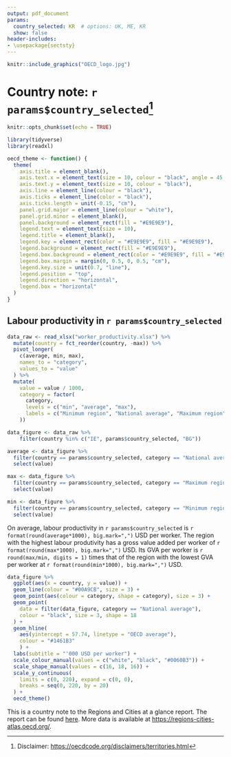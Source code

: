 ```yaml
---
output: pdf_document
params:
  country_selected: KR  # options: UK, ME, KR 
  show: false
header-includes:
- \usepackage{sectsty} 
---
```


```r
knitr::include_graphics("OECD_logo.jpg")
```

\allsectionsfont{\centering}
# Country note: `r params$country_selected`^[Disclaimer: <https://oecdcode.org/disclaimers/territories.html>] 

\newpage

```r
knitr::opts_chunk$set(echo = TRUE)
```

```r
library(tidyverse)
library(readxl)
```

```r
oecd_theme <- function() {
  theme(
    axis.title = element_blank(),
    axis.text.x = element_text(size = 10, colour = "black", angle = 45, hjust = 1),
    axis.text.y = element_text(size = 10, colour = "black"),
    axis.line = element_line(colour = "black"),
    axis.ticks = element_line(color = "black"),
    axis.ticks.length = unit(-0.15, "cm"),
    panel.grid.major = element_line(colour = "white"),
    panel.grid.minor = element_blank(),
    panel.background = element_rect(fill = "#E9E9E9"),
    legend.text = element_text(size = 10),
    legend.title = element_blank(),
    legend.key = element_rect(color = "#E9E9E9", fill = "#E9E9E9"),
    legend.background = element_rect(fill = "#E9E9E9"),
    legend.box.background = element_rect(color = "#E9E9E9", fill = "#E9E9E9"),
    legend.box.margin = margin(0, 0.5, 0, 0.5, "cm"),
    legend.key.size = unit(0.7, "line"),
    legend.position = "top",
    legend.direction = "horizontal",
    legend.box = "horizontal"
  )
}
```

\allsectionsfont{\raggedright}
## Labour productivity in `r params$country_selected`

```r

data_raw <- read_xlsx("worker_productivity.xlsx") %>% 
  mutate(country = fct_reorder(country, -max)) %>%
  pivot_longer(
    c(average, min, max),
    names_to = "category",
    values_to = "value"
  ) %>%
  mutate(
    value = value / 1000,
    category = factor(
      category,
      levels = c("min", "average", "max"),
      labels = c("Minimum region", "National average", "Maximum region")
    ))

data_figure <- data_raw %>%
    filter(country %in% c("IE", params$country_selected, "BG"))

```

```r
average <- data_figure %>% 
  filter(country == params$country_selected, category == "National average") %>% 
  select(value)

max <- data_figure %>% 
  filter(country == params$country_selected, category == "Maximum region") %>% 
  select(value)

min <- data_figure %>% 
  filter(country == params$country_selected, category == "Minimum region") %>% 
  select(value)
```

On average, labour productivity in `r params$country_selected` is `r format(round(average*1000), big.mark=",")` USD per worker. The region with the highest labour produtivity has a gross value added per worker of `r format(round(max*1000), big.mark=",")` USD. Its GVA per worker is `r round(max/min, digits = 1)` times that of the region with the lowest GVA per worker at `r format(round(min*1000), big.mark=",")` USD. 

```r

data_figure %>%
  ggplot(aes(x = country, y = value)) +
  geom_line(colour = "#00A9CB", size = 3) +
  geom_point(aes(colour = category, shape = category), size = 3) +
  geom_point(
    data = filter(data_figure, category == "National average"),
    colour = "black", size = 3, shape = 18
  ) +
  geom_hline(
    aes(yintercept = 57.74, linetype = "OECD average"),
    colour = "#1461B3"
    ) +
  labs(subtitle = "'000 USD per worker") +
  scale_colour_manual(values = c("white", "black", "#0060B3")) +
  scale_shape_manual(values = c(16, 18, 16)) +
  scale_y_continuous(
    limits = c(0, 220), expand = c(0, 0),
    breaks = seq(0, 220, by = 20)
  ) +
  oecd_theme()

```

This is a country note to the Regions and Cities at a glance report. The report can be found [here](https://www.oecd.org/cfe/oecd-regions-and-cities-at-a-glance-26173212.htm). More data is available at <https://regions-cities-atlas.oecd.org/>.
